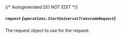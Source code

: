 {/* Autogenerated DO NOT EDIT  */}

##### `request` *{`operations.StartUniversalTranscodeRequest`}*
The request object to use for the request.
<Collapsible openLabel={Labels.showProperties} closeLabel={Labels.hideProperties}>
    <StartUniversalTranscodeRequest/>
</Collapsible>


